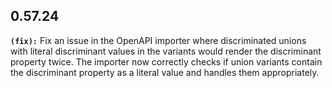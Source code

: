 ## 0.57.24
**`(fix):`** Fix an issue in the OpenAPI importer where discriminated unions with literal discriminant values in the variants would render the discriminant property twice. 
The importer now correctly checks if union variants contain the discriminant property as a literal value and handles them appropriately.


